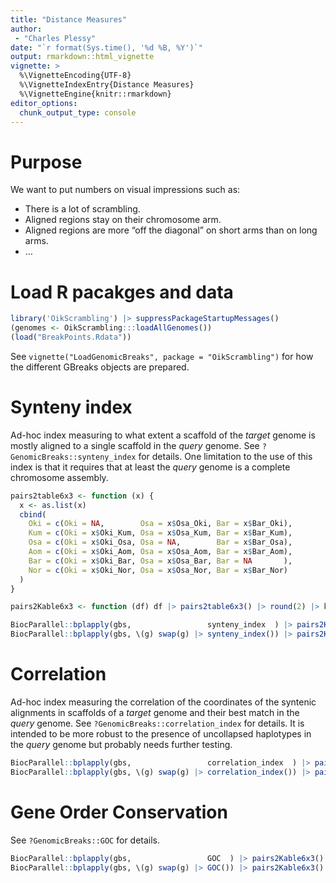 ```yaml
---
title: "Distance Measures"
author: 
 - "Charles Plessy"
date: "`r format(Sys.time(), '%d %B, %Y')`"
output: rmarkdown::html_vignette
vignette: >
  %\VignetteEncoding{UTF-8}
  %\VignetteIndexEntry{Distance Measures}
  %\VignetteEngine{knitr::rmarkdown}
editor_options: 
  chunk_output_type: console
---
```


# Purpose

We want to put numbers on visual impressions such as:

 - There is a lot of scrambling.
 - Aligned regions stay on their chromosome arm.
 - Aligned regions are more "off the diagonal" on short arms than on long arms.
 - …

# Load R pacakges and data

```r
library('OikScrambling') |> suppressPackageStartupMessages()
(genomes <- OikScrambling:::loadAllGenomes())
(load("BreakPoints.Rdata"))
```

See `vignette("LoadGenomicBreaks", package = "OikScrambling")` for how the
different GBreaks objects are prepared.

# Synteny index

Ad-hoc index measuring to what extent a scaffold of the _target_ genome is
mostly aligned to a single scaffold in the _query_ genome.   See
`?GenomicBreaks::synteny_index` for details.  One limitation to the use of this
index is that it requires that at least the _query_ genome is a complete
chromosome assembly.

```r
pairs2table6x3 <- function (x) {
  x <- as.list(x)
  cbind(
    Oki = c(Oki = NA,        Osa = x$Osa_Oki, Bar = x$Bar_Oki),
    Kum = c(Oki = x$Oki_Kum, Osa = x$Osa_Kum, Bar = x$Bar_Kum),
    Osa = c(Oki = x$Oki_Osa, Osa = NA,        Bar = x$Bar_Osa),
    Aom = c(Oki = x$Oki_Aom, Osa = x$Osa_Aom, Bar = x$Bar_Aom),
    Bar = c(Oki = x$Oki_Bar, Osa = x$Osa_Bar, Bar = NA       ),
    Nor = c(Oki = x$Oki_Nor, Osa = x$Osa_Nor, Bar = x$Bar_Nor)
  )
}

pairs2Kable6x3 <- function (df) df |> pairs2table6x3() |> round(2) |> knitr::kable()

BiocParallel::bplapply(gbs,                 synteny_index  ) |> pairs2Kable6x3()
BiocParallel::bplapply(gbs, \(g) swap(g) |> synteny_index()) |> pairs2Kable6x3()
```

# Correlation

Ad-hoc index measuring the correlation of the coordinates of the syntenic
alignments in scaffolds of a _target_ genome and their best match in the
_query_ genome.  See `?GenomicBreaks::correlation_index` for details.  It is
intended to be more robust to the presence of uncollapsed haplotypes in the
_query_ genome but probably needs further testing.

```r
BiocParallel::bplapply(gbs,                 correlation_index  ) |> pairs2Kable6x3()
BiocParallel::bplapply(gbs, \(g) swap(g) |> correlation_index()) |> pairs2Kable6x3()
```

# Gene Order Conservation

See `?GenomicBreaks::GOC` for details.

```r
BiocParallel::bplapply(gbs,                 GOC  ) |> pairs2Kable6x3()
BiocParallel::bplapply(gbs, \(g) swap(g) |> GOC()) |> pairs2Kable6x3()
```
